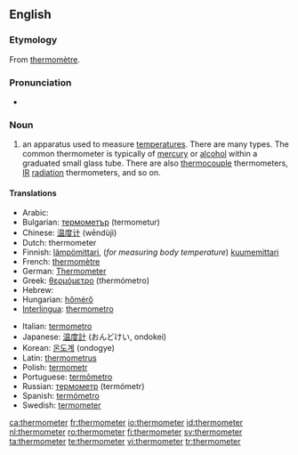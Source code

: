 ==English==
{{wikipedia}}

===Etymology===
From {{F.}} [[thermomètre]].

===Pronunciation===
*{{audio|en-us-thermometer.ogg|Audio (US)}}

===Noun===
{{en-noun}}

# an apparatus used to measure [[temperature]]s. There are many types. The common thermometer is typically of [[mercury]] or [[alcohol]] within a graduated small glass tube. There are also [[thermocouple]] thermometers, [[IR]] [[radiation]] thermometers, and so on.

====Translations====
{{top}}
*Arabic: {{ARchar|[[تيرمومتر]]}} {{unicode|(termumítr)}} {{m}}
*Bulgarian: [[термометър]] (termometur) {{m}}
*Chinese: [[温度计]] (wēndùjì)
*Dutch: thermometer {{m}}
*Finnish: [[lämpömittari]], (''for measuring body temperature'') [[kuumemittari]]
*French: [[thermomètre]] {{m}}
*German: [[Thermometer]]
*Greek: [[θερμόμετρο]] (thermómetro) {{m}}
*Hebrew: {{he-translation|מדחם|mad'chom}}
*Hungarian: [[hőmérő]]
*[[Interlingua]]: [[thermometro]]
{{mid}}
*Italian: [[termometro]] {{m}}
*Japanese: [[温度計]] (おんどけい, ondokei)
*Korean: [[온도계]] (ondogye)
*Latin: [[thermometrus]] {{m}}
*Polish: [[termometr]] {{m}}
*Portuguese: [[termômetro]] {{m}}
*Russian: [[термометр]] (termómetr) {{m}}
*Spanish: [[termómetro]] {{m}}
*Swedish: [[termometer]]
{{bottom}}

[[ca:thermometer]]
[[fr:thermometer]]
[[io:thermometer]]
[[id:thermometer]]
[[nl:thermometer]]
[[ro:thermometer]]
[[fi:thermometer]]
[[sv:thermometer]]
[[ta:thermometer]]
[[te:thermometer]]
[[vi:thermometer]]
[[tr:thermometer]]